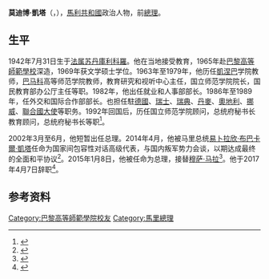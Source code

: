 {{Otheruses|subject=1942出生的馬利政治家|other=1915年出生的馬利政治家|莫迪博·凯塔}}
{{NoteTA
|G1=Toponym
|1=zh-cn:马里; zh-hk:馬里; zh-tw:馬利
}}
{{Infobox Officeholder
|name    = 莫迪博·凱塔
|native_name=Modibo Keita
|image = Modibo_Keita_2013-12-05.jpg
|office = {{flagicon|MLI}} [[馬里總理|馬利總理]]
|term_start = 2015年1月9日
|term_end   = 2017年4月10日
|president   =[[易卜拉欣·布巴卡爾·凱塔|易卜拉欣·布巴卡爾·凱塔]]
|predecessor = [[穆萨·马拉|穆萨·马拉]]
|successor = [[阿卜杜拉耶·伊德里萨·马伊加|阿卜杜拉耶·伊德里萨·马伊加]]
|term_start2 = 2002年3月18日
|term_end2   = 2002年6月9日
|president2   =[[阿尔法·奥马尔·科纳雷|阿尔法·奥马尔·科纳雷]]
|predecessor2 = [[芒代·西迪貝|芒代·西迪貝]]
|successor2 = [[艾哈迈德·穆罕默德·阿格·哈马尼|艾哈迈德·穆罕默德·阿格·哈马尼]]
|date of birth = 1942年7月31日
|birth_place = {{flag|法属西非}}[[法属苏丹|法属苏丹]][[庫利科羅|庫利科羅]]
|date of death={{death date and age|df=yes|2021|1|2|1942|7|31}}
|death_place = {{MLI}}[[巴馬科|巴馬科]]
|party =馬利民主聯盟
|alma_mater = [[巴黎高等師範學校|巴黎高等師範學校]]
|past = *[[马里|馬利共和國]]外交部長
*[[马里|馬利共和國]]駐德國、瑞士、瑞典、丹麥、奧地利、挪威、聯合國[[特命全權大使|特命全權大使]]
}}
'''莫迪博·凱塔'''（{{lang-fr|Modibo Keita}}，{{bd|1942年|7月31日|2021年|1月2日|catIdx=Keita}}），[[马里|馬利共和國]]政治人物，前[[馬里總理|總理]]。

== 生平 ==
1942年7月31日生于[[法属苏丹|法属苏丹]][[庫利科羅|庫利科羅]]。他在当地接受教育，1965年赴[[巴黎高等師範學校|巴黎高等師範學校]]深造，1969年获文学硕士学位。1963年至1979年，他历任[[凱涅巴|凱涅巴]]学院教师，[[巴马科|巴马科]]高等师范学院教师，教育研究和视听中心主任，国立师范学院院长，国民教育部办公厅主任等职。1982年，他出任就业和人事部部长。1986年至1989年，任外交和国际合作部部长。也担任駐[[德國|德國]]、[[瑞士|瑞士]]、[[瑞典|瑞典]]、[[丹麥|丹麥]]、[[奧地利|奧地利]]、[[挪威|挪威]]、[[聯合國|聯合國]][[特命全權大使|大使]]等职务。1992年回国后，历任国立师范学院顾问，总统府秘书长教育顾问，总统府秘书长等职<ref>{{cite web |title=BIOGRAPHIE DU PREMIER MINISTRE |url=http://www.primature.gov.ml/index.php?option=com_content&view=article&id=12187&Itemid=100003 |publisher=Premiers ministres du Mali |archiveurl=https://web.archive.org/web/20150924081803/http://www.primature.gov.ml/index.php?option=com_content&view=article&id=12187&Itemid=100003 |language=fr |archivedate=2015-09-24}}</ref>。

2002年3月至6月，他短暂出任总理。2014年4月，他被马里总统[[易卜拉欣·布巴卡爾·凱塔|易卜拉欣·布巴卡爾·凱塔]]任命为国家间包容性对话高级代表，与国内叛军势力会谈，以期达成最终的全面和平协议<ref>{{cite web |title=直接对话，马里和平进程现转机 |url=http://www.xinhuanet.com/world/2014-07/21/c_126774724.htm |publisher=新华网 |date=2014-07-21}}</ref>。2015年1月8日，他被任命为总理，接替[[穆萨·马拉|穆萨·马拉]]<ref>{{cite web|url=https://www.reuters.com/article/2015/01/08/us-mali-politics-primeminister-idUSKBN0KH23G20150108 |title=Mali president names Modibo Keita as new prime minister|work=Reuters|date=2015-01-08|language=en}}</ref>。他于2017年4月7日辞职<ref>{{cite web |title=马里总统任命新总理 |url=http://www.xinhuanet.com/2017-04/09/c_1120774291.htm |publisher=[[新华网|新华网]] |date=2017-04-09}}</ref>。

== 参考资料 ==
{{reflist}}

{{start box}}
{{S-off}}
{{succession box|[[穆萨·马拉|穆萨·马拉]]|[[阿卜杜拉耶·伊德里萨·马伊加|阿卜杜拉耶·伊德里萨·马伊加]]| [[File:Flag_of_Mali.svg|25px]] [[马里总理|马里总理]]|2015年1月－2017年4月}}
{{succession box|芒代·西迪貝|[[艾哈邁德·穆罕默德·阿格·哈馬尼|艾哈邁德·穆罕默德·阿格·哈馬尼]]| [[File:Flag_of_Mali.svg|25px]] [[马里总理|马里总理]]|2002年3月－2002年6月}}
{{end box}}

{{Authority control}}
{{DEFAULTSORT:Keita, Modibo}}
[[Category:巴黎高等師範學院校友|Category:巴黎高等師範學院校友]]
[[Category:馬里總理|Category:馬里總理]]